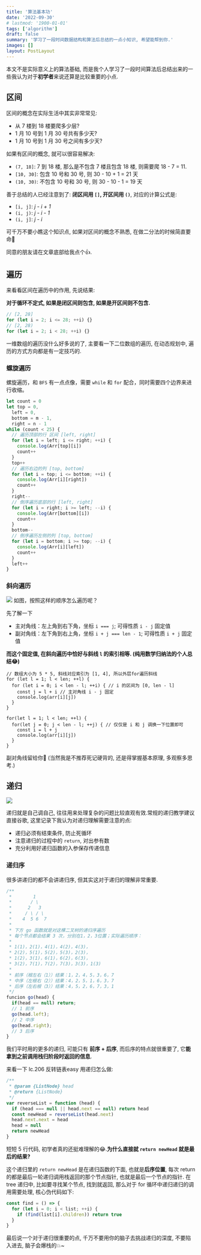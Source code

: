 ```yaml
---
title: '算法基本功'
date: '2022-09-30'
# lastmod: '1900-01-01'
tags: ['algorithm']
draft: false
summary: '学习了一段时间数据结构和算法后总结的一点小知识, 希望能帮到你.'
images: []
layout: PostLayout
---
```


本文不是实际意义上的算法基础, 而是我个人学习了一段时间算法后总结出来的一些我认为对于**初学者**来说还算是比较重要的小点.

## 区间

区间的概念在实际生活中其实非常常见:

- 从 7 楼到 18 楼要爬多少层?
- 1 月 10 号到 1 月 30 号共有多少天?
- 1 月 10 号到 1 月 30 号之间有多少天?

如果有区间的概念, 就可以很容易解决:

- `(7, 18]`: 7 到 18 楼, 那么是不包含 7 楼且包含 18 楼, 则需要爬 18 - 7 = 11.
- `[10, 30]`: 包含 10 号和 30 号, 则 30 - 10 + 1 = 21 天
- `(10, 30)`: 不包含 10 号和 30 号, 则 30 - 10 - 1 = 19 天

善于总结的人已经注意到了: **闭区间用 `[]`, 开区间用 `()`**, 对应的计算公式是:

- `[i, j]`: _j - i + 1_
- `(i, j)`: _j - i - 1_
- `(i, j]`: _j - i_

可千万不要小瞧这个知识点, 如果对区间的概念不熟悉, 在做二分法的时候简直要命🥲

同意的朋友请在文章底部给我点个👍.

## 遍历

来看看区间在遍历中的作用, 先说结果:

**对于循环不定式, 如果是闭区间则包含, 如果是开区间则不包含.**

```js
// [2, 28]
for (let i = 2; i <= 28; ++i) {}
// [2, 28)
for (let i = 2; i < 28; ++i) {}
```

一维数组的遍历没什么好多说的了, 主要看一下二位数组的遍历, 在动态规划中, 遍历的方式方向都是有一定技巧的.

### 螺旋遍历

螺旋遍历，和 `BFS` 有一点点像，需要 `while` 和 `for` 配合，同时需要四个边界来进行收缩。

```js
let count = 0
let top = 0,
  left = 0,
  bottom = m - 1,
  right = n - 1
while (count < 25) {
  // 遍历顶部的行 区间 [left, right]
  for (let i = left; i <= right; ++i) {
    console.log(Arr[top][i])
    count++
  }
  top++
  // 遍历右边的列 [top, bottom]
  for (let i = top; i <= bottom; ++i) {
    console.log(Arr[i][right])
    count++
  }
  right--
  // 倒序遍历底部的行 [left, right]
  for (let i = right; i >= left; --i) {
    console.log(Arr[bottom][i])
    count++
  }
  bottom--
  // 倒序遍历左侧的列 [top, bottom]
  for (let i = bottom; i >= top; --i) {
    console.log(Arr[i][left])
    count++
  }
  left++
}
```

### 斜向遍历

![](https://cdn.jsdelivr.net/gh/yokiizx/picgo@main/img/202303291708525.png) 如图，按照这样的顺序怎么遍历呢？

先了解一下

- 主对角线：左上角到右下角，坐标 `i === j`; 可得性质 `i - j` 固定值
- 副对角线：左下角到右上角，坐标 `i + j === len - 1`; 可得性质 `i + j` 固定值

**而这个固定值, 在斜向遍历中恰好与斜线 `l` 的索引相等. (纯用数学归纳法的个人总结😂)**

```js:主对角线上半部分
// 数组大小为 5 * 5, 斜线对应索引为 [1, 4], 所以外层for遍历斜线
for (let l = 1; l < len; ++l) {
  for (let i = 0; i < len - l; ++i) { // i 的区间为 [0, len - l]
    const j = l + i // 主对角线 i - j 固定
    console.log(arr[i][j])
  }
}
```

```js:主对角线下半部分
for(let l = 1; l < len; ++l) {
  for(let j = 0; j < len - l; ++j) { // 仅仅是 i 和 j 调换一下位置即可
    const i = l + j
    console.log(arr[i][j])
  }
}
```

副对角线留给你🐶 (当然我是不推荐死记硬背的, 还是得掌握基本原理, 多观察多思考.)

## 递归

<img src="/static/images/recurse.svg" className="w-48" />

递归就是自己调自己, 往往用来处理复杂的问题比较直观有效.常规的递归教学建议直接谷歌, 这里记录下我认为对递归理解需要注意的点:

- 递归必须有结束条件, 防止死循环
- 注意递归的过程中的 `return`, 对出参有数
- 充分利用好递归函数的入参保存传递信息

### 递归序

很多讲递归的都不会讲递归序, 但其实这对于递归的理解非常重要.

```js
/**
 *        1
 *       / \
 *      2   3
 *     / \ / \
 *    4  5 6  7
 *
 * 下方 go 函数就是对这棵二叉树的递归序遍历
 * 每个节点都会结果 3 次，分别在1，2，3位置；实际遍历顺序：
 *
 * 1(1)，2(1)，4(1)，4(2)，4(3)，
 * 2(2)，5(1)，5(2)，5(3)，2(3)，
 * 1(2)，3(1)，6(1)，6(2)，6(3)，
 * 3(2)，7(1)，7(2)，7(3)，3(3)，1(3)
 *
 * 前序（根左右（1））结果：1，2，4，5，3，6，7
 * 中序（左根右（2））结果：4，2，5，1，6，3，7
 * 后序（左右根（3））结果：4，5，2，6，7，3，1
 */
funcion go(head) {
  if(head == null) return;
  // 1 前序
  go(head.left);
  // 2 中序
  go(head.right);
  // 3 后序
}
```

我们平时用的更多的递归, 可能只有 **前序 + 后序**, 而后序的特点就很重要了, 它**能拿到之前调用栈归阶段时返回的信息**.

来看一下 lc.206 反转链表easy 用递归怎么做:

```js
/**
 * @param {ListNode} head
 * @return {ListNode}
 */
var reverseList = function (head) {
  if (head === null || head.next == null) return head
  const newHead = reverseList(head.next)
  head.next.next = head
  head = null
  return newHead
}
```

短短 5 行代码, 初学者真的还挺难理解的😂.**为什么直接就 `return newHead` 就是最后的结果?**

这个递归里的 `return newHead` 是在递归函数的下面, 也就是**后序位置**, 每次 return 的都是最后一轮递归调用栈返回的那个节点指针, 也就是最后一个节点的指针.
在 tree 递归中, 比如要寻找某个节点, 找到就返回, 那么对于 for 循环中递归递归的调用需要处理, 核心伪代码如下:

```js
const find = () => {
  for (let i = 0; i < list; ++i) {
    if (find(list[i].children)) return true
  }
}
```

最后说一个对于递归很重要的点, 千万不要用你的脑子去挑战递归的深度, 不要陷入进去, 脑子会爆栈的💥~

